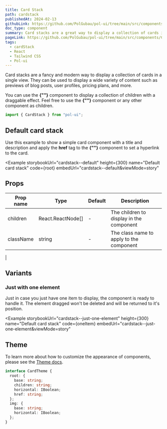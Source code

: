 ```yaml
---
title: Card Stack
path: cardstack
publishedAt: 2024-02-13
githubLink: https://github.com/PolGubau/pol-ui/tree/main/src/components/CardStack
doc_type: component
summary: Card stacks are a great way to display a collection of cards in a single view. They can be used to display a wide variety of content such as previews of blog posts, user profiles, pricing plans, and more.
pageLink: https://github.com/PolGubau/pol-ui/tree/main/src/components/CardStack
tags:
  - cardStack
  - React
  - Tailwind CSS
  - Pol-ui
---
```




Card stacks are a fancy and modern way to display a collection of cards in a single view. They can be used to display a wide variety of content such as previews of blog posts, user profiles, pricing plans, and more.

You can use the **{"<CardStack>"}** component to display a collection of children with a draggable effect.
Feel free to use the **{"<Card>"}** component or any other component as children.

```jsx
import { CardStack } from "pol-ui";
```

## Default card stack

Use this example to show a simple card component with a title and description and apply the **href** tag to the **{"<Card>"}** component to set a hyperlink to the card.

<Example
  storybookUrl="cardstack--default"
  height={300}
  name="Default card stack"
  code={root}
  embedUrl="cardstack--default&viewMode=story"
>
  <RootCode />
</Example>

## Props

| Prop name | Type              | Default | Description                              |
| --------- | ----------------- | ------- | ---------------------------------------- |
| children  | React.ReactNode[] | -       | The children to display in the component |
| className | string            | -       | The class name to apply to the component |

|

## Variants

### Just with one element

Just in case you just have one item to display, the component is ready to handle it. The element dragged won't be deleted and will be returned to it's position.

<Example
  storybookUrl="cardstack--just-one-element"
  height={300}
  name="Default card stack"
  code={oneItem}
  embedUrl="cardstack--just-one-element&viewMode=story"
>
  <OneItemCode />
</Example>

## Theme

To learn more about how to customize the appearance of components, please see the [Theme docs](/docs/theming).

```ts
interface CardTheme {
  root: {
    base: string;
    children: string;
    horizontal: IBoolean;
    href: string;
  };
  img: {
    base: string;
    horizontal: IBoolean;
  };
}
```
